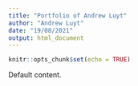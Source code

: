 ```yaml
---
title: "Portfolio of Andrew Luyt"
author: "Andrew Luyt"
date: "19/08/2021"
output: html_document
---
```


```r
knitr::opts_chunk$set(echo = TRUE)
```

Default content.
